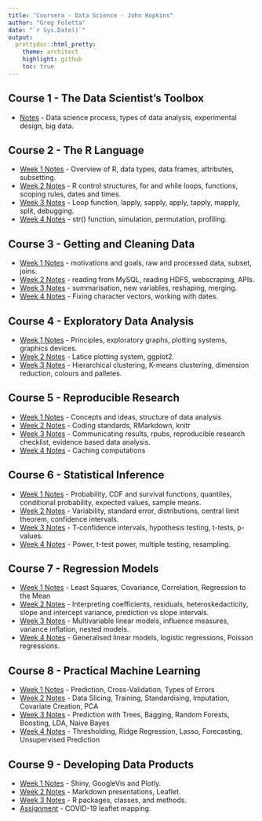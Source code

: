 ```yaml
---
title: "Coursera - Data Science - John Hopkins"
author: "Greg Foletta"
date: "`r Sys.Date()`"
output:
  prettydoc::html_pretty:
    theme: architect
    highlight: github
    toc: true
---
```


## Course 1 - The Data Scientist's Toolbox

* [Notes](C1_Data_Scientist_Toolbox/notes.html) - Data science process, types of data analysis, experimental design, big data.

## Course 2 - The R Language

* [Week 1 Notes](C2_R_Programming/w1_notes.html) - Overview of R, data types, data frames, attributes, subsetting.
* [Week 2 Notes](C2_R_Programming/w2_notes.html) - R control structures, for and while loops, functions, scoping rules, dates and times.
* [Week 3 Notes](C2_R_Programming/w3_notes.html) - Loop function, lapply, sapply, apply, tapply, mapply, split, debugging.
* [Week 4 Notes](C2_R_Programming/w4_notes.html) - str() function, simulation, permutation, profiling.

## Course 3 - Getting and Cleaning Data

* [Week 1 Notes](C3_Getting_and_Cleaning_Data/w1_notes.html) - motivations and goals, raw and processed data, subset, joins.
* [Week 2 Notes](C3_Getting_and_Cleaning_Data/w2_notes.html) - reading from MySQL, reading HDFS, webscraping, APIs.
* [Week 3 Notes](C3_Getting_and_Cleaning_Data/w3_notes.html) - summarisation, new variables, reshaping, merging.
* [Week 4 Notes](C3_Getting_and_Cleaning_Data/w4_notes.html) - Fixing character vectors, working with dates.

## Course 4 - Exploratory Data Analysis

* [Week 1 Notes](C4_Exploratory_Data_Analysis/w1_notes.html) - Principles, exploratory graphs, plotting systems, graphics devices.
* [Week 2 Notes](C4_Exploratory_Data_Analysis/w2_notes.html) - Latice plotting system, ggplot2.
* [Week 3 Notes](C4_Exploratory_Data_Analysis/w3_notes.html) - Hierarchical clustering, K-means clustering, dimension reduction, colours and palletes.

## Course 5 - Reproducible Research

* [Week 1 Notes](C5_Reproducible_Research/w1_notes.html) - Concepts and ideas, structure of data analysis
* [Week 2 Notes](C5_Reproducible_Research/w2_notes.html) - Coding standards, RMarkdown, knitr
* [Week 3 Notes](C5_Reproducible_Research/w3_notes.html) - Communicating results, rpubs, reproducible research checklist, evidence based data analysis.
* [Week 4 Notes](C5_Reproducible_Research/w4_notes.html) - Caching computations

## Course 6 - Statistical Inference

* [Week 1 Notes](C6_Statistical_Inference/w1_notes.html) - Probability, CDF and survival functions, quantiles, conditional probability, expected values, sample means.
* [Week 2 Notes](C6_Statistical_Inference/w2_notes.html) - Variability, standard error, distributions, central limit theorem, confidence intervals.
* [Week 3 Notes](C6_Statistical_Inference/w3_notes.html) - T-confidence intervals, hypothesis testing, t-tests, p-values.
* [Week 4 Notes](C6_Statistical_Inference/w4_notes.html) - Power, t-test power, multiple testing, resampling.

## Course 7 - Regression Models

* [Week 1 Notes](C7_Regression_Models/w1_notes.html) - Least Squares, Covariance, Correlation, Regression to the Mean
* [Week 2 Notes](C7_Regression_Models/w2_notes.html) - Interpreting coefficients, residuals, heteroskedacticity, slope and intercept variance, prediction vs slope intervals.
* [Week 3 Notes](C7_Regression_Models/w3_notes.html) - Multivariable linear models, influence measures, variance inflation, nested models.
* [Week 4 Notes](C7_Regression_Models/w4_notes.html) - Generalised linear models, logistic regressions, Poisson regressions.

## Course 8 - Practical Machine Learning

* [Week 1 Notes](C8_Practical_Machine_Learning/w1_notes.html) - Prediction, Cross-Validation, Types of Errors
* [Week 2 Notes](C8_Practical_Machine_Learning/w2_notes.html) - Data Slicing, Training, Standardising, Imputation, Covariate Creation, PCA
* [Week 3 Notes](C8_Practical_Machine_Learning/w3_notes.html) - Prediction with Trees, Bagging, Random Forests, Boosting, LDA, Naive Bayes
* [Week 4 Notes](C8_Practical_Machine_Learning/w4_notes.html) - Thresholding, Ridge Regression, Lasso, Forecasting, Unsupervised Prediction

## Course 9 - Developing Data Products

* [Week 1 Notes](C9_Developing_Data_Products/w1_notes.html) - Shiny, GoogleVis and Plotly.
* [Week 2 Notes](C9_Developing_Data_Products/w2_notes.html) - Markdown presentations, Leaflet.
* [Week 3 Notes](C9_Developing_Data_Products/w3_notes.html) - R packages, classes, and methods.
* [Assignment](C9_Developing_Data_Products/index.html) - COVID-19 leaflet mapping.
